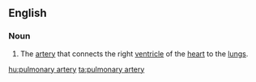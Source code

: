 ==English==

===Noun===
{{en-noun|pl=pulmonary arteries}}
{{wikipedia}}

# {{anatomy}} The [[artery]] that connects the right [[ventricle]] of the [[heart]] to the [[lung]]s.

[[hu:pulmonary artery]]
[[ta:pulmonary artery]]